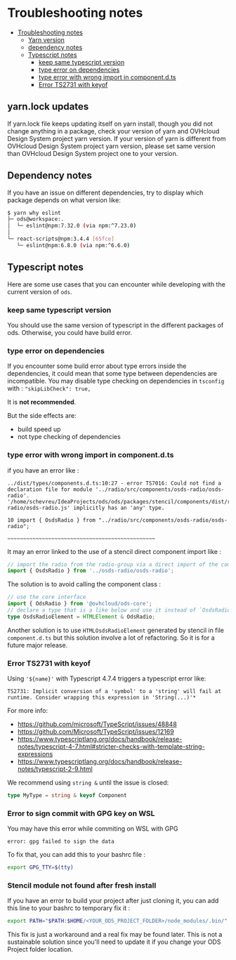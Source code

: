 # Troubleshooting notes

<!-- TOC -->

* [Troubleshooting notes](#troubleshooting-notes)
  * [Yarn version](#yarn.lock-updates)
  * [dependency notes](#dependency-notes)
  * [Typescript notes](#typescript-notes)
    * [keep same typescript version](#keep-same-typescript-version)
    * [type error on dependencies](#type-error-on-dependencies)
    * [type error with wrong import in component.d.ts](#type-error-with-wrong-import-in-componentdts)
    * [Error TS2731 with keyof](#error-ts2731-with-keyof)

<!-- TOC -->

## yarn.lock updates

If yarn.lock file keeps updating itself on yarn install, though you did not change anything in a package, check your version of yarn and OVHcloud Design System project yarn version.
If your version of yarn is different from OVHcloud Design System project yarn version, please set same version than OVHcloud Design System project one to your version.

## Dependency notes

If you have an issue on different dependencies, try to display which package depends on what version like:

```bash
$ yarn why eslint
├─ ods@workspace:.
│  └─ eslint@npm:7.32.0 (via npm:^7.23.0)
│
└─ react-scripts@npm:3.4.4 [65fce]
   └─ eslint@npm:6.8.0 (via npm:^6.6.0)
```

## Typescript notes

Here are some use cases that you can encounter while developing with the current version of `ods`.

### keep same typescript version

You should use the same version of typescript in the different packages of ods.
Otherwise, you could have build error.

### type error on dependencies

If you encounter some build error about type errors inside the dependencies, it could mean that some type
between dependencies are incompatible.
You may disable type checking on dependencies in `tsconfig` with :
`"skipLibCheck": true,`

It is **not recommended**.

But the side effects are:

- build speed up
- not type checking of dependencies

### type error with wrong import in component.d.ts

if you have an error like :

```shell
../dist/types/components.d.ts:10:27 - error TS7016: Could not find a declaration file for module '../radio/src/components/osds-radio/osds-radio'. '/home/schevreu/IdeaProjects/ods/ods/packages/stencil/components/dist/radio/src/components/osds-radio/osds-radio.js' implicitly has an 'any' type.

10 import { OsdsRadio } from "../radio/src/components/osds-radio/osds-radio";
                             ~~~~~~~~~~~~~~~~~~~~~~~~~~~~~~~~~~~~~~~~~~~~~~~
```

It may an error linked to the use of a stencil direct component import like :

```typescript
// import the radio from the radio-group via a direct import of the component
import { OsdsRadio } from '../osds-radio/osds-radio';
```

The solution is to avoid calling the component class :

```typescript
// use the core interface
import { OdsRadio } from '@ovhcloud/ods-core';
// declare a type that is a like below and use it instead of `OsdsRadio`
type OsdsRadioElement = HTMLElement & OdsRadio;
```

Another solution is to use `HTMLOsdsRadioElement` generated by stencil in file `component.d.ts` but this solution
involve a lot of refactoring.
So it is for a future major release.

### Error TS2731 with keyof

Using `'${name}'` with Typescript 4.7.4 triggers a typescript error like:

```
TS2731: Implicit conversion of a 'symbol' to a 'string' will fail at runtime. Consider wrapping this expression in 'String(...)'*
```

For more info:

- https://github.com/microsoft/TypeScript/issues/48848
- https://github.com/Microsoft/TypeScript/issues/12169
- https://www.typescriptlang.org/docs/handbook/release-notes/typescript-4-7.html#stricter-checks-with-template-string-expressions
- https://www.typescriptlang.org/docs/handbook/release-notes/typescript-2-9.html

We recommend using `string &` until the issue is closed:

```typescript
type MyType = string & keyof Component
```

### Error to sign commit with GPG key on WSL

You may have this error while commiting on WSL with GPG

```
error: gpg failed to sign the data
```

To fix that, you can add this to your bashrc file :

```bash
export GPG_TTY=$(tty)
```


### Stencil module not found after fresh install

If you have an error to build your project after just cloning it,
you can add this line to your bashrc to temporary fix it :

```bash
export PATH="$PATH:$HOME/<YOUR_ODS_PROJECT_FOLDER>/node_modules/.bin/"
```
This fix is just a workaround and a real fix may be found later.
This is not a sustainable solution since you'll need to update it if you change your ODS Project folder location.
